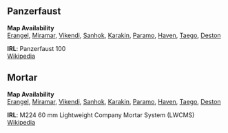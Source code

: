 
## Panzerfaust

<Weapon name="Panzerfaust"/>

**Map Availability**  
[Erangel](/maps/erangel),
[Miramar](/maps/miramar),
[Vikendi](/maps/vikendi),
[Sanhok](/maps/sanhok),
[Karakin](/maps/karakin),
[Paramo](/maps/paramo),
[Haven](/maps/haven),
[Taego](/maps/taego),
[Deston](/maps/deston)  

**IRL**: Panzerfaust 100  
[Wikipedia](https://en.wikipedia.org/wiki/Panzerfaust)  

## Mortar

<Weapon name="Mortar"/>

**Map Availability**  
[Erangel](/maps/erangel),
[Miramar](/maps/miramar),
[Vikendi](/maps/vikendi),
[Sanhok](/maps/sanhok),
[Karakin](/maps/karakin),
[Paramo](/maps/paramo),
[Haven](/maps/haven),
[Taego](/maps/taego),
[Deston](/maps/deston)  

**IRL**: M224 60 mm Lightweight Company Mortar System (LWCMS)  
[Wikipedia](https://en.wikipedia.org/wiki/M224_mortar)      
